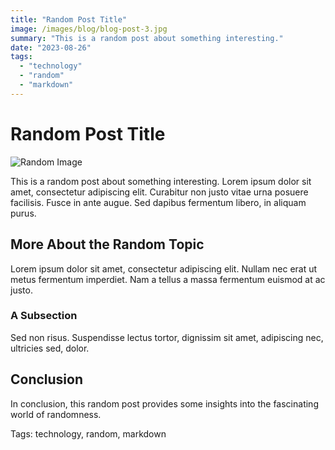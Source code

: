 ```yaml
---
title: "Random Post Title"
image: /images/blog/blog-post-3.jpg
summary: "This is a random post about something interesting."
date: "2023-08-26"
tags:
  - "technology"
  - "random"
  - "markdown"
---
```


# Random Post Title

![Random Image](/images/blog/blog-post-3.jpg)

This is a random post about something interesting. Lorem ipsum dolor sit amet, consectetur adipiscing elit. Curabitur non justo vitae urna posuere facilisis. Fusce in ante augue. Sed dapibus fermentum libero, in aliquam purus.

## More About the Random Topic

Lorem ipsum dolor sit amet, consectetur adipiscing elit. Nullam nec erat ut metus fermentum imperdiet. Nam a tellus a massa fermentum euismod at ac justo.

### A Subsection

Sed non risus. Suspendisse lectus tortor, dignissim sit amet, adipiscing nec, ultricies sed, dolor.

## Conclusion

In conclusion, this random post provides some insights into the fascinating world of randomness.

Tags: technology, random, markdown
